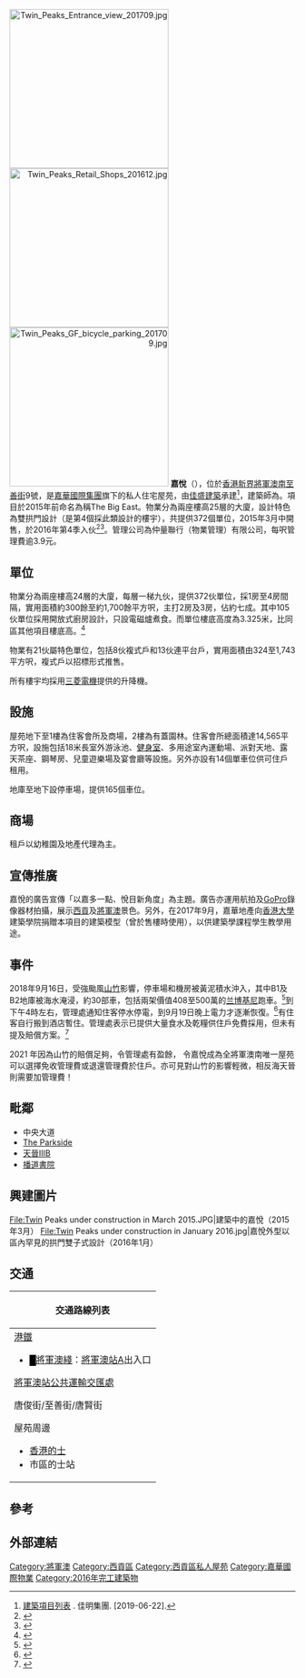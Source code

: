 {{Infobox_housinghk 
| name = 嘉悅<br>Twin Peaks
| logo= [[File:Twin_Peaks_LOGO.png|200px]]
| photo= Twin Peaks, Hong Kong.jpg
| phototitle= 
| address= [[香港|香港]][[新界|新界]][[將軍澳南|將軍澳南]][[至善街|至善街]]9號
| developer= [[嘉華國際集團|嘉華國際集團]]
| use = 住宅
| blocknumber = 2
| floornumber = 25層
| yearofcompletion = 2016年12月31日
| former = 填海地
| facilities = 住客會所、商場、停車場
| website = 
}}
<mapframe text="地图" width="250" height="250" zoom="18" latitude="22.30450" longitude="114.26088" align="right" lang="zh"/>
[[File:Twin_Peaks_Entrance_view_201709.jpg|280px]]
[[File:Twin_Peaks_Retail_Shops_201612.jpg|280px]]
[[File:Twin_Peaks_GF_bicycle_parking_201709.jpg|280px]]
'''嘉悅'''（{{lang-en|'''Twin Peaks'''}}），位於[[香港|香港]][[新界|新界]][[將軍澳南|將軍澳南]][[至善街|至善街]]9號，是[[嘉華國際集團|嘉華國際集團]]旗下的私人住宅屋苑，由[[佳明集團|佳盛建築]]承建<ref>[http://www.grandming.com.hk/cht/construction.php 建築項目列表] {{Wayback|url=http://www.grandming.com.hk/cht/construction.php |date=20200529075654 }}. 佳明集團. [2019-06-22].</ref>，建築師為{{link-en|王董建築師事務|Wong Tung & Partners}}。項目於2015年前命名為稱The Big East。物業分為兩座樓高25層的大廈，設計特色為雙拱門設計（是第4個採此類設計的樓宇），共提供372個單位，2015年3月中開售，於2016年第4季入伙<ref>{{cite news |title=嘉悅 將軍澳版凱旋門 高層向南享海景 |url=http://property.mpfinance.com/cfm/pd3.cfm?File=20150321/pdg01/gma1.txt |language=zh-hk |publisher=明報 |date=2015年3月21日 |accessdate=2015年4月26日 |archive-date=2016年5月7日 |archive-url=https://web.archive.org/web/20160507133013/http://property.mpfinance.com/cfm/pd3.cfm?File=20150321%2Fpdg01%2Fgma1.txt |dead-url=no }}</ref><ref>{{cite news |title=80後搶購嘉悅兩房戶 積蓄80萬不足付首期 須父資助40萬 |url=http://hk.apple.nextmedia.com/financeestate/first/20150401/19097498 |language=zh-hk |publisher=蘋果日報 |date=2015年4月1日 |accessdate=2015年4月26日 |archive-date=2016年5月8日 |archive-url=https://web.archive.org/web/20160508213847/http://hk.apple.nextmedia.com/financeestate/first/20150401/19097498 |dead-url=no }}</ref>。管理公司為仲量聯行（物業管理）有限公司，每呎管理費逾3.9元。

== 單位 ==
物業分為兩座樓高24層的大廈，每層一梯九伙，提供372伙單位，採1房至4房間隔，實用面積約300餘至約1,700餘平方呎，主打2房及3房，佔約七成。其中105伙單位採用開放式廚房設計，只設電磁爐煮食。而單位樓底高度為3.325米，比同區其他項目樓底高。<ref>{{cite news|title=【即時】嘉悅樓底高逾3.3米 採光好又通爽|url=http://ps.hket.com/content/568142|language=zh-hk|publisher=蘋果日報|date=2015年3月18日|accessdate=2016年4月22日|archive-date=2016年5月7日|archive-url=https://web.archive.org/web/20160507140553/http://ps.hket.com/content/568142|dead-url=no}}</ref>

物業有21伙屬特色單位，包括8伙複式戶和13伙連平台戶，實用面積由324至1,743平方呎，複式戶以招標形式推售。

所有樓宇均採用[[三菱電機|三菱電機]]提供的升降機。

== 設施 ==
屋苑地下至1樓為住客會所及商場，2樓為有蓋園林。住客會所總面積達14,565平方呎，設施包括18米長室外游泳池、[[健身室|健身室]]、多用途室內運動場、派對天地、露天茶座、鋼琴房、兒童遊樂場及宴會廳等設施。另外亦設有14個單車位供可住戶租用。

地庫至地下設停車場，提供165個車位。

== 商場 ==
租戶以幼稚園及地產代理為主。

== 宣傳推廣 ==
嘉悅的廣告宣傳「以嘉多一點、悅目新角度」為主題。廣告亦運用航拍及[[GoPro|GoPro]]錄像器材拍攝，展示[[西貢區|西貢]]及[[將軍澳|將軍澳]]景色。另外，在2017年9月，嘉華地產向[[香港大學|香港大學]]建築學院捐贈本項目的建築模型（曾於售樓時使用），以供建築學課程學生教學用途。

==事件==
2018年9月16日，受強颱風[[超強颱風山竹_(2018年)|山竹]]影響，停車場和機房被黃泥積水沖入，其中B1及B2地庫被海水淹浸，約30部車，包括兩架價值408至500萬的[[林寶堅尼|兰博基尼]]跑車。<ref>{{cite news |title=【山竹襲港】將軍澳巨浪如小海嘯 地庫千萬林寶堅尼浸鹹水 |url=https://hk.news.appledaily.com/breaking/realtime/article/20180916/58688456 |accessdate=2018-09-16 |work=蘋果日報 |date=2018-09-16 |archive-date=2018-09-19 |archive-url=https://web.archive.org/web/20180919142909/https://hk.news.appledaily.com/breaking/realtime/article/20180916/58688456 |dead-url=no }}</ref>到下午4時左右，管理處通知住客停水停電，到9月19日晚上電力才逐漸恢復。<ref>{{cite news |title=【颱風山竹】嘉悅停車場沒頂大部分車未逃脫　車主：邊個諗過新樓會咁？ |url=https://topick.hket.com/article/2162165/%E3%80%90%E9%A2%B1%E9%A2%A8%E5%B1%B1%E7%AB%B9%E3%80%91%E5%98%89%E6%82%85%E5%81%9C%E8%BB%8A%E5%A0%B4%E6%B2%92%E9%A0%82%E5%A4%A7%E9%83%A8%E5%88%86%E8%BB%8A%E6%9C%AA%E9%80%83%E8%84%AB%E3%80%80%E8%BB%8A%E4%B8%BB%EF%BC%9A%E9%82%8A%E5%80%8B%E8%AB%97%E9%81%8E%E6%96%B0%E6%A8%93%E6%9C%83%E5%92%81%EF%BC%9F |accessdate=2018-09-16 |work=香港經濟日報 |date=2018-09-16 |archive-date=2018-11-02 |archive-url=https://web.archive.org/web/20181102212901/https://topick.hket.com/article/2162165/%E3%80%90%E9%A2%B1%E9%A2%A8%E5%B1%B1%E7%AB%B9%E3%80%91%E5%98%89%E6%82%85%E5%81%9C%E8%BB%8A%E5%A0%B4%E6%B2%92%E9%A0%82%E5%A4%A7%E9%83%A8%E5%88%86%E8%BB%8A%E6%9C%AA%E9%80%83%E8%84%AB%E3%80%80%E8%BB%8A%E4%B8%BB%EF%BC%9A%E9%82%8A%E5%80%8B%E8%AB%97%E9%81%8E%E6%96%B0%E6%A8%93%E6%9C%83%E5%92%81%EF%BC%9F |dead-url=no }}</ref>有住客自行搬到酒店暫住。管理處表示已提供大量食水及乾糧供住戶免費採用，但未有提及賠償方案。<ref>{{cite news |title=【一表睇晒】將軍澳南新盤災後現形　揭嘉悅重創之謎 |url=https://hk.finance.appledaily.com/finance/realtime/article/20180920/58701576 |accessdate=2018-09-22 |work=蘋果日報 |date=2018-09-20 |archive-date=2020-03-29 |archive-url=https://web.archive.org/web/20200329064814/https://hk.finance.appledaily.com/finance/realtime/article/20180920/58701576 |dead-url=no }}</ref>

2021 年因為山竹的賠償足夠，令管理處有盈餘， 令嘉悅成為全將軍澳南唯一屋苑可以選擇免收管理費或退還管理費於住戶。亦可見對山竹的影響輕微，相反海天晉則需要加管理費！

==毗鄰==
* 中央大道
* [[The_Parkside|The Parkside]]
* [[天晉#天晉IIIB|天晉IIIB]]
* [[播道書院|播道書院]]

==興建圖片==
<gallery>
File:Twin Peaks under construction in March 2015.JPG|建築中的嘉悅（2015年3月）
File:Twin Peaks under construction in January 2016.jpg|嘉悅外型以區內罕見的拱門雙子式設計（2016年1月）
</gallery>

==交通==
{| class="mw-collapsible mw-collapsed wikitable" style="background:white; margin: 0 auto; width: auto;" 
! 交通路線列表
|-
|
;[[港鐵|港鐵]]
*<font color="{{將軍澳綫色彩}}">█</font>[[將軍澳綫|將軍澳綫]]：[[將軍澳站|將軍澳站]]A出入口
;[[將軍澳站公共運輸交匯處|將軍澳站公共運輸交匯處]]
{{九龍新界巴士簡單列表|792M|796C|796S|796X|797M|N796}}{{大嶼山巴士簡單列表|A29P}}{{新界專線小巴簡單列表|103M|110|110A|112S|114A}}
;唐俊街/至善街/唐賢街
{{九龍新界巴士簡單列表|796C|796E|796P|796X}}{{新界專線小巴簡單列表|103M|108A|112S|114A|114B}}
;屋苑周邊
{{九龍新界巴士簡單列表|93M|290|290A|290B|290X|296A|296C|296D|296M|792M|796C|796P|796S|796X|798|798B|893|N290|N293|N796}}
{{大嶼山巴士簡單列表|A29P|E22A|E22C|E22S|N29}}{{過海隧道巴士簡單列表|694|N691}}{{新界專線小巴簡單列表|103M|108A|110|110A|112S|114A}}
*[[香港的士|香港的士]]
*市區的士站
|}

==參考==
{{reflist}}

==外部連結==


{{嘉華集團}}
{{DEFAULTSORT:Twin Peaks}}
[[Category:將軍澳|Category:將軍澳]]
[[Category:西貢區|Category:西貢區]]
[[Category:西貢區私人屋苑|Category:西貢區私人屋苑]]
[[Category:嘉華國際物業|Category:嘉華國際物業]]
[[Category:2016年完工建築物|Category:2016年完工建築物]]